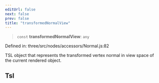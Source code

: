 ```yaml
---
editUrl: false
next: false
prev: false
title: "transformedNormalView"
---
```


> `const` **transformedNormalView**: `any`

Defined in: three/src/nodes/accessors/Normal.js:82

TSL object that represents the transformed vertex normal in view space of the current rendered object.

## Tsl
